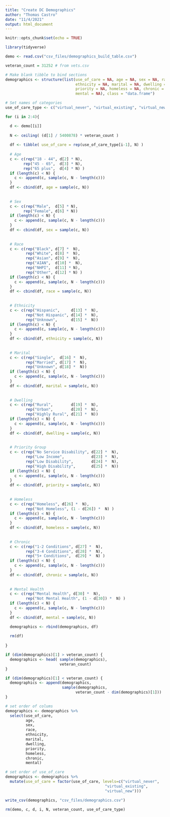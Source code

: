 ```yaml
---
title: "Create DC Demographics"
author: "Thomas Castro"
date: "11/4/2021"
output: html_document
---
```


```r
knitr::opts_chunk$set(echo = TRUE)

library(tidyverse)

```


```r

demo <- read.csv("csv_files/demographics_build_table.csv")

veteran_count = 31252 # from vets.csv

```

```r

# Make blank tibble to bind sections
demographics <- structure(list(use_of_care = NA, age = NA, sex = NA, race = NA, 
                               ethnicity = NA, marital = NA, dwelling = NA, 
                               priority = NA, homeless = NA, chronic = NA, 
                               mental = NA), class = "data.frame")

# Set names of categories
use_of_care_type <- c("virtual_never", "virtual_existing", "virtual_new")

```

```r

for (i in 2:4){

  d <- demo[[i]]
  
  N <- ceiling( (d[1] / 5400878) * veteran_count )
  
  df <- tibble( use_of_care = rep(use_of_care_type[i-1], N) )
  
  # Age
  c <- c(rep("18 - 44", d[2] * N),
        rep("45 - 65",  d[3] * N),
        rep("65 plus",  d[4] * N) )
  if (length(c) < N) {
    c <- append(c, sample(c, N - length(c)))
  }
  df <- cbind(df, age = sample(c, N))
  
  
  # Sex
  c <- c(rep("Male",  d[5] * N),
        rep("Female", d[6] * N))
  if (length(c) < N) {
    c <- append(c, sample(c, N - length(c)))
  }
  df <- cbind(df, sex = sample(c, N))
  
  
  # Race
  c <- c(rep("Black", d[7] *  N),
         rep("White", d[8] *  N),
         rep("Asian", d[9] *  N),
         rep("AIAN",  d[10] *  N),
         rep("NHPI",  d[11] * N),
         rep("Other", d[12] * N) )
  if (length(c) < N) {
    c <- append(c, sample(c, N - length(c)))
  }
  df <- cbind(df, race = sample(c, N))
  
  
  # Ethnicity
  c <- c(rep("Hispanic",     d[13] *  N),
         rep("Not Hispanic", d[14] *  N),
         rep("Unknown",      d[15] *  N))
  if (length(c) < N) {
    c <- append(c, sample(c, N - length(c)))
  }
  df <- cbind(df, ethnicity = sample(c, N))
  
  
  # Marital
  c <- c(rep("Single",  d[16] *  N),
         rep("Married", d[17] *  N),
         rep("Unknown", d[18] *  N))
  if (length(c) < N) {
    c <- append(c, sample(c, N - length(c)))
  }
  df <- cbind(df, marital = sample(c, N))
  
  
  # Dwelling
  c <- c(rep("Rural",        d[19] *  N),
         rep("Urban",        d[20] *  N),
         rep("Highly Rural", d[21] *  N))
  if (length(c) < N) {
    c <- append(c, sample(c, N - length(c)))
  }
  df <- cbind(df, dwelling = sample(c, N))
  
  
  # Priority Group
  c <- c(rep("No Service Disability", d[22] *  N),
         rep("Low Income",            d[23] *  N),
         rep("Low Disability",        d[24] *  N),
         rep("High Disability",       d[25] *  N))
  if (length(c) < N) {
    c <- append(c, sample(c, N - length(c)))
  }
  df <- cbind(df, priority = sample(c, N))
  
  
  # Homeless
  c <- c(rep("Homeless", d[26] *  N),
         rep("Not Homeless", (1 - d[26]) *  N) )
  if (length(c) < N) {
    c <- append(c, sample(c, N - length(c)))
  }
  df <- cbind(df, homeless = sample(c, N))
  
  
  # Chronic
  c <- c(rep("1-2 Conditions", d[27] *  N),
         rep("3-4 Conditions", d[28] *  N),
         rep("5+ Conditions",  d[29] *  N) )
  if (length(c) < N) {
    c <- append(c, sample(c, N - length(c)))
  }
  df <- cbind(df, chronic = sample(c, N))
  
  
  # Mental Health
  c <- c(rep("Mental Health", d[30] *  N),
         rep("Not Mental Health", (1 - d[30]) *  N) )
  if (length(c) < N) {
    c <- append(c, sample(c, N - length(c)))
  }
  df <- cbind(df, mental = sample(c, N))

  demographics <- rbind(demographics, df)
  
  rm(df)
  
}

if (dim(demographics)[1] > veteran_count) {
  demographics <- head( sample(demographics), 
                        veteran_count)
}

if (dim(demographics)[1] < veteran_count) {
  demographics <- append(demographics, 
                         sample(demographics, 
                               veteran_count - dim(demographics)[1]))
}

# set order of colums
demographics <- demographics %>% 
  select(use_of_care,
         age,
         sex,
         race,
         ethnicity,
         marital,
         dwelling,
         priority,
         homeless,
         chronic,
         mental)

# set order of use_of_care
demographics <- demographics %>% 
  mutate(use_of_care = factor(use_of_care, levels=c("virtual_never",
                                            "virtual_existing",
                                            "virtual_new")))
```


```r

write_csv(demographics, "csv_files/demographics.csv")

```

```r

rm(demo, c, d, i, N, veteran_count, use_of_care_type)

```

